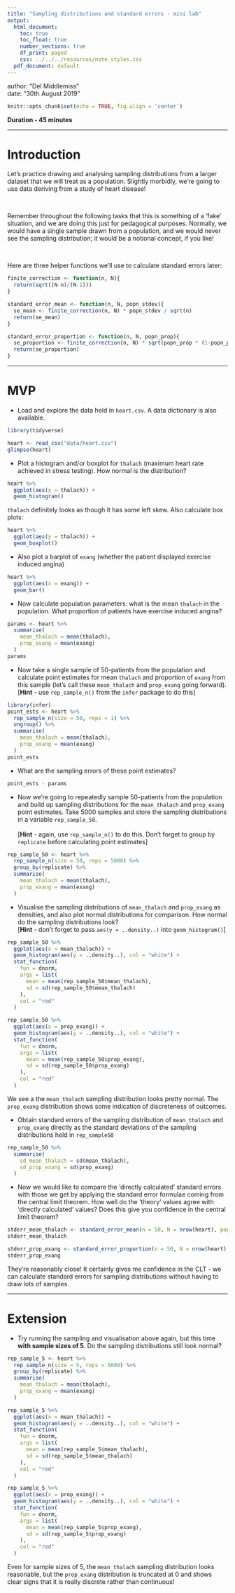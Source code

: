 ```yaml
---
title: "Sampling distributions and standard errors - mini lab"
output:
  html_document:
    toc: true
    toc_float: true
    number_sections: true
    df_print: paged
    css: ../../../resources/note_styles.css
  pdf_document: default
---
```


<div class="blame">
author: "Del Middlemiss"<br>
date: "30th August 2019"
</div>

```r
knitr::opts_chunk$set(echo = TRUE, fig.align = 'center')
```

**Duration - 45 minutes**<br>

<hr>

# Introduction 

Let's practice drawing and analysing sampling distributions from a larger dataset that we will treat as a population. Slightly morbidly, we're going to use data deriving from a study of heart disease!

<br>
<div class='emphasis'>
Remember throughout the following tasks that this is something of a 'fake' situation, and we are doing this just for pedagogical purposes. Normally, we would have a single sample drawn from a population, and we would never see the sampling distribution; it would be a notional concept, if you like!
</div>
<br>

Here are three helper functions we'll use to calculate standard errors later: 

```r
finite_correction <- function(n, N){
  return(sqrt((N-n)/(N-1)))
}

standard_error_mean <- function(n, N, popn_stdev){
  se_mean <- finite_correction(n, N) * popn_stdev / sqrt(n)
  return(se_mean)
}

standard_error_proportion <- function(n, N, popn_prop){
  se_proportion <- finite_correction(n, N) * sqrt(popn_prop * (1-popn_prop) / n)
  return(se_proportion)
}
```

<hr>

# MVP

* Load and explore the data held in `heart.csv`. A data dictionary is also available. 

```r
library(tidyverse)
```

```r
heart <- read_csv("data/heart.csv")
glimpse(heart)
```

* Plot a histogram and/or boxplot for `thalach` (maximum heart rate achieved in stress testing). How normal is the distribution?

```r
heart %>%
  ggplot(aes(x = thalach)) +
  geom_histogram()
```

`thalach` definitely looks as though it has some left skew. Also calculate box plots:

```r
heart %>%
  ggplot(aes(y = thalach)) +
  geom_boxplot()
```

* Also plot a barplot of `exang` (whether the patient displayed exercise induced angina)

```r
heart %>%
  ggplot(aes(x = exang)) +
  geom_bar()
```

* Now calculate population parameters: what is the mean `thalach` in the population. What proportion of patients have exercise induced angina?

```r
params <- heart %>%
  summarise(
    mean_thalach = mean(thalach), 
    prop_exang = mean(exang)
  )
params
```

* Now take a single sample of $50$-patients from the population and calculate point estimates for mean `thalach` and proportion of `exang` from this sample (let's call these `mean_thalach` and `prop_exang` going forward).<br>[**Hint** - use `rep_sample_n()` from the `infer` package to do this]

```r
library(infer)
point_ests <- heart %>%
  rep_sample_n(size = 50, reps = 1) %>%
  ungroup() %>%
  summarise(
    mean_thalach = mean(thalach), 
    prop_exang = mean(exang)
  )
point_ests
```

* What are the sampling errors of these point estimates?

```r
point_ests - params
```

* Now we're going to repeatedly sample $50$-patients from the population and build up sampling distributions for the `mean_thalach` and `prop_exang` point estimates. Take $5000$ samples and store the sampling distributions in a variable `rep_sample_50`.<br><br>
[**Hint** - again, use `rep_sample_n()` to do this. Don't forget to group by `replicate` before calculating point estimates]


```r
rep_sample_50 <- heart %>%
  rep_sample_n(size = 50, reps = 5000) %>%
  group_by(replicate) %>%
  summarise(
    mean_thalach = mean(thalach), 
    prop_exang = mean(exang)
  )
```

* Visualise the sampling distributions of `mean_thalach` and `prop_exang` as densities, and also plot normal distributions for comparison. How normal do the sampling distributions look?<br>[**Hint** - don't forget to pass `aes(y = ..density..)` into `geom_histogram()`]

```r
rep_sample_50 %>%
  ggplot(aes(x = mean_thalach)) +
  geom_histogram(aes(y = ..density..), col = "white") +
  stat_function(
    fun = dnorm, 
    args = list(
      mean = mean(rep_sample_50$mean_thalach), 
      sd = sd(rep_sample_50$mean_thalach)
    ),
    col = "red"
  )

rep_sample_50 %>%
  ggplot(aes(x = prop_exang)) +
  geom_histogram(aes(y = ..density..), col = "white") +
  stat_function(
    fun = dnorm, 
    args = list(
      mean = mean(rep_sample_50$prop_exang), 
      sd = sd(rep_sample_50$prop_exang)
    ),
    col = "red"
  )
```

We see a the `mean_thalach` sampling distribution looks pretty normal. The `prop_exang` distribution shows some indication of discreteness of outcomes.

* Obtain standard errors of the sampling distribution of `mean_thalach` and `prop_exang` directly as the standard deviations of the sampling distributions held in `rep_sample50`

```r
rep_sample_50 %>%
  summarise(
    sd_mean_thalach = sd(mean_thalach),
    sd_prop_exang = sd(prop_exang)
  )
```

* Now we would like to compare the 'directly calculated' standard errors with those we get by applying the standard error formulae coming from the central limit theorem. How well do the 'theory' values agree with 'directly calculated' values? Does this give you confidence in the central limit theorem?

```r
stderr_mean_thalach <- standard_error_mean(n = 50, N = nrow(heart), popn_stdev = sd(heart$thalach))
stderr_mean_thalach

stderr_prop_exang <- standard_error_proportion(n = 50, N = nrow(heart), popn_prop = mean(heart$exang))
stderr_prop_exang
```

They're reasonably close! It certainly gives me confidence in the CLT - we can calculate standard errors for sampling distributions without having to draw lots of samples.

<hr>

# Extension

* Try running the sampling and visualisation above again, but this time **with sample sizes of 5**. Do the sampling distributions still look normal?

```r
rep_sample_5 <- heart %>%
  rep_sample_n(size = 5, reps = 5000) %>%
  group_by(replicate) %>%
  summarise(
    mean_thalach = mean(thalach), 
    prop_exang = mean(exang)
  )
```

```r
rep_sample_5 %>%
  ggplot(aes(x = mean_thalach)) +
  geom_histogram(aes(y = ..density..), col = "white") +
  stat_function(
    fun = dnorm, 
    args = list(
      mean = mean(rep_sample_5$mean_thalach), 
      sd = sd(rep_sample_5$mean_thalach)
    ),
    col = "red"
  )

rep_sample_5 %>%
  ggplot(aes(x = prop_exang)) +
  geom_histogram(aes(y = ..density..), col = "white") +
  stat_function(
    fun = dnorm, 
    args = list(
      mean = mean(rep_sample_5$prop_exang), 
      sd = sd(rep_sample_5$prop_exang)
    ),
    col = "red"
  )
```

Even for sample sizes of $5$, the `mean_thalach` sampling distribution looks reasonable, but the `prop_exang` distribution is truncated at $0$ and shows clear signs that it is really discrete rather than continuous!

